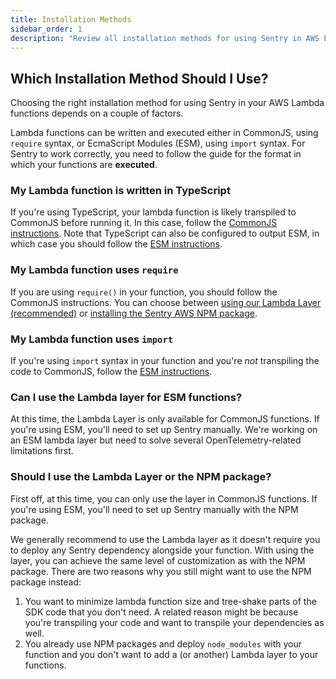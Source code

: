 ```yaml
---
title: Installation Methods
sidebar_order: 1
description: "Review all installation methods for using Sentry in AWS Lambda functions"
---
```



## Which Installation Method Should I Use?

Choosing the right installation method for using Sentry in your AWS Lambda functions depends on a couple of factors.

Lambda functions can be written and executed either in CommonJS, using `require` syntax, or EcmaScript Modules (ESM), using `import` syntax.
For Sentry to work correctly, you need to follow the guide for the format in which your functions are **executed**.

### My Lambda function is written in TypeScript

If you're using TypeScript, your lambda function is likely transpiled to CommonJS before running it. In this case, follow the [CommonJS instructions](#my-lambda-function-uses-require).
Note that TypeScript can also be configured to output ESM, in which case you should follow the [ESM instructions](#my-lambda-function-uses-import).

### My Lambda function uses `require`

If you are using `require()` in your function, you should follow the CommonJS instructions. You can choose between [using our Lambda Layer (recommended)](./cjs-layer) or [installing the Sentry AWS NPM package](./cjs-layer).

### My Lambda function uses `import`

If you're using `import` syntax in your function and you're _not_ transpiling the code to CommonJS, follow the [ESM instructions](./esm-npm).

### Can I use the Lambda layer for ESM functions?

At this time, the Lambda Layer is only available for CommonJS functions. If you're using ESM, you'll need to set up Sentry manually.
We're working on an ESM lambda layer but need to solve several OpenTelemetry-related limitations first.

### Should I use the Lambda Layer or the NPM package?

First off, at this time, you can only use the layer in CommonJS functions. If you're using ESM, you'll need to set up Sentry manually with the NPM package.

We generally recommend to use the Lambda layer as it doesn't require you to deploy any Sentry dependency alongside your function.
With using the layer, you can achieve the same level of customization as with the NPM package.
There are two reasons why you still might want to use the NPM package instead:

1. You want to minimize lambda function size and tree-shake parts of the SDK code that you don't need. A related reason might be because you're transpiling your code and want to transpile your dependencies as well.
2. You already use NPM packages and deploy `node_modules` with your function and you don't want to add a (or another) Lambda layer to your functions.
